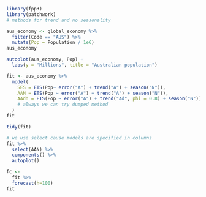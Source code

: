 ```r
library(fpp3)
library(patchwork)
# methods for trend and no seasonality
```


```r
aus_economy <- global_economy %>%
  filter(Code == "AUS") %>%
  mutate(Pop = Population / 1e6)
aus_economy
```

```r
autoplot(aus_economy, Pop) +
  labs(y = "Millions", title = "Australian population")
```


```r
fit <- aus_economy %>%
  model(
    SES = ETS(Pop~ error("A") + trend("A") + season("N")),
    AAN = ETS(Pop ~ error("A") + trend("A") + season("N")),
    AAdn = ETS(Pop ~ error("A") + trend("Ad", phi = 0.8) + season("N"))
    # always we can try dumped method
  )
fit
```

```r
tidy(fit)
```


```r
# we use select cause models are specified in columns
fit %>%
  select(AAN) %>%
  components() %>%
  autoplot()
```
```r
fc <- 
  fit %>%
  forecast(h=100)
fit
```

```r

```


